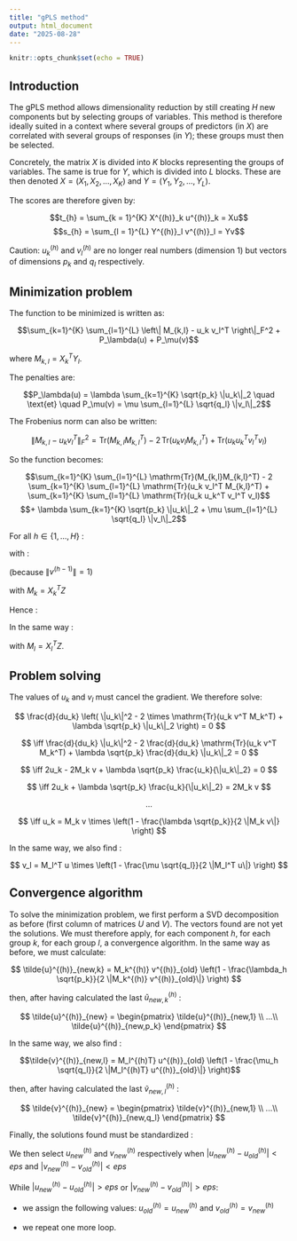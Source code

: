 ```yaml
---
title: "gPLS method"
output: html_document
date: "2025-08-28"
---
```


```r
knitr::opts_chunk$set(echo = TRUE)
```

## Introduction

The gPLS method allows dimensionality reduction by still creating $H$ new components but by selecting groups of variables. This method is therefore ideally suited in a context where several groups of predictors (in $X$) are correlated with several groups of responses (in $Y$); these groups must then be selected.

Concretely, the matrix $X$ is divided into $K$ blocks representing the groups of variables. The same is true for $Y$, which is divided into $L$ blocks. These are then denoted $X = (X_1, X_2, ..., X_K)$ and $Y = (Y_1, Y_2, ..., Y_L)$.

The scores are therefore given by:

$$t_{h} = \sum_{k = 1}^{K} X^{(h)}_k u^{(h)}_k = Xu$$
$$s_{h} = \sum_{l = 1}^{L} Y^{(h)}_l v^{(h)}_l = Yv$$

Caution: $u^{(h)}_k$ and $v^{(h)}_l$ are no longer real numbers (dimension 1) but vectors of dimensions $p_k$ and $q_l$ respectively.

## Minimization problem

The function to be minimized is written as:

$$\sum_{k=1}^{K} \sum_{l=1}^{L} \left\| M_{k,l} - u_k v_l^T \right\|_F^2 + P_\lambda(u) + P_\mu(v)$$

where $M_{k,l} = X_k^T Y_l$.

The penalties are:

$$P_\lambda(u) = \lambda \sum_{k=1}^{K} \sqrt{p_k} \|u_k\|_2
\quad \text{et} \quad
P_\mu(v) = \mu \sum_{l=1}^{L} \sqrt{q_l} \|v_l\|_2$$

The Frobenius norm can also be written:

$$\|M_{k,l} - u_k v_l^T\|_F^2 = \mathrm{Tr}(M_{k,l}M_{k,l}^T) - 2\,\mathrm{Tr}(u_k v_l M_{k,l}^T) + \mathrm{Tr}(u_k u_k^T v_l^T v_l)$$

So the function becomes:

$$\sum_{k=1}^{K} \sum_{l=1}^{L} \mathrm{Tr}(M_{k,l}M_{k,l}^T)
- 2 \sum_{k=1}^{K} \sum_{l=1}^{L} \mathrm{Tr}(u_k v_l^T M_{k,l}^T)
+ \sum_{k=1}^{K} \sum_{l=1}^{L} \mathrm{Tr}(u_k u_k^T v_l^T v_l)$$
$$+ \lambda \sum_{k=1}^{K} \sqrt{p_k} \|u_k\|_2
+ \mu \sum_{l=1}^{L} \sqrt{q_l} \|v_l\|_2$$

For all $h \in \{1, ..., H\}$ :

\begin{align*}
u &= \operatorname*{argmin}_{u} \sum_{k=1}^{K} \sum_{l=1}^{L} \mathrm{Tr}(u_k u_k^T v_l^T v_l) -2 \sum_{k=1}^{K} \sum_{l=1}^{L} \mathrm{Tr}(u_k v_l^T M_{k,l}^T) + \lambda \sum_{k=1}^{K} \sqrt{p_k} \|u_k\|_2 \\
&= \operatorname*{argmin}_{u} f(u_k) - 2g(u_k) + \lambda \sum_{k=1}^{K} \sqrt{p_k} \|u_k\|_2
\end{align*}

with :

\begin{align*}
f(u_k) &= \sum_{k=1}^{K} \sum_{l=1}^{L} \mathrm{Tr}(u_k u_k^T v_l^T v_l)
= \sum_{k=1}^{K} \sum_{l=1}^{L} v_l^T v_l \, \mathrm{Tr}(u_k u_k^T) \\
&= \sum_{k=1}^{K} \mathrm{Tr}(u_k u_k^T)
= \sum_{k=1}^{K} \|u_k\|^2 = \|u\|^2
\end{align*}

(because $\|v^{(h-1)}\| = 1$)

\begin{align*}
g(u_k) &= \sum_{k=1}^{K} \sum_{l=1}^{L} \mathrm{Tr}(u_k v_l^T M_{k,l}^T)
= \sum_{k=1}^{K} \mathrm{Tr} \left( u_k \sum_{l=1}^{L} v_l^T M_{k,l}^T \right)\\
&= \sum_{k=1}^{K} \mathrm{Tr}(u_k v^T M_k^T)
= \mathrm{Tr}(u v^T M^T)
\end{align*}

with $M_k = X_k^T Z$

Hence :

\begin{align*}
u &= \operatorname*{argmin}_{u_k} \|u\|^2 - 2\,\mathrm{Tr}(u v^T M^T) + \lambda \sum_{k=1}^{K} \sqrt{p_k} \|u_k\|_2 \\
\iff u_k &= \operatorname*{argmin}_{u_k} \|u_k\|^2 - 2\,\mathrm{Tr}(u_k v^T M_k^T) + \lambda \sqrt{p_k} \|u_k\|_2
\end{align*}

In the same way :

\begin{align*}
v_l &= \operatorname*{argmin}_{v_l} \|v_l\|^2 - 2\mathrm{Tr}(v_l u^T M_l) + \mu \sqrt{q_l} \|v_l\|_2
\end{align*}

with $M_l = X_l^T Z$.

## Problem solving

The values of $u_k$ and $v_l$ must cancel the gradient. We therefore solve:

$$
\frac{d}{du_k} \left( \|u_k\|^2 - 2 \times \mathrm{Tr}(u_k v^T M_k^T) + \lambda \sqrt{p_k} \|u_k\|_2 \right) = 0
$$

$$
\iff \frac{d}{du_k} \|u_k\|^2 - 2 \frac{d}{du_k} \mathrm{Tr}(u_k v^T M_k^T) + \lambda \sqrt{p_k} \frac{d}{du_k} \|u_k\|_2 = 0
$$

$$
\iff 2u_k - 2M_k v + \lambda \sqrt{p_k} \frac{u_k}{\|u_k\|_2} = 0
$$

$$
\iff 2u_k + \lambda \sqrt{p_k} \frac{u_k}{\|u_k\|_2} = 2M_k v
$$

$$...$$

$$
\iff u_k = M_k v \times \left(1 - \frac{\lambda \sqrt{p_k}}{2 \|M_k v\|} \right)
$$

In the same way, we also find :

$$
v_l = M_l^T u \times \left(1 - \frac{\mu \sqrt{q_l}}{2 \|M_l^T u\|} \right)
$$

## Convergence algorithm

To solve the minimization problem, we first perform a SVD decomposition as before (first column of matrices $U$ and $V$). The vectors found are not yet the solutions. We must therefore apply, for each component $h$, for each group $k$, for each group $l$, a convergence algorithm. In the same way as before, we must calculate:

$$
\tilde{u}^{(h)}_{new,k} = M_k^{(h)} v^{(h)}_{old} \left(1 - \frac{\lambda_h \sqrt{p_k}}{2 \|M_k^{(h)} v^{(h)}_{old}\|} \right)
$$

then, after having calculated the last $\tilde{u}^{(h)}_{new,k}$ : 

$$
\tilde{u}^{(h)}_{new} = \begin{pmatrix}
    \tilde{u}^{(h)}_{new,1} \\
    ...\\
    \tilde{u}^{(h)}_{new,p_k}
\end{pmatrix}
$$

In the same way, we also find :

$$\tilde{v}^{(h)}_{new,l} = M_l^{(h)T} u^{(h)}_{old} \left(1 - \frac{\mu_h \sqrt{q_l}}{2 \|M_l^{(h)T} u^{(h)}_{old}\|} \right)$$

then, after having calculated the last $\tilde{v}^{(h)}_{new,l}$ : 

$$
\tilde{v}^{(h)}_{new} = \begin{pmatrix}
    \tilde{v}^{(h)}_{new,1} \\
    ...\\
    \tilde{v}^{(h)}_{new,q_l}
\end{pmatrix}
$$

Finally, the solutions found must be standardized :

\begin{align*}
u^{(h)}_{new} &= \frac{\tilde{u}^{(h)}_{new}}{\|\tilde{u}^{(h)}_{new}\|_2} \\
v^{(h)}_{new} &= \frac{\tilde{v}^{(h)}_{new}}{\|\tilde{v}^{(h)}_{new}\|_2}
\end{align*}

We then select $u^{(h)}_{new}$ and $v^{(h)}_{new}$ respectively when $|u^{(h)}_{new} - u^{(h)}_{old}| < eps$ and $|v^{(h)}_{new} - v^{(h)}_{old}| < eps$

\hfill \break

While $|u^{(h)}_{new} - u^{(h)}_{old}| > eps$ or $|v^{(h)}_{new} - v^{(h)}_{old}| > eps$:

- we assign the following values: $u^{(h)}_{old} = u^{(h)}_{new}$ and $v^{(h)}_{old} = v^{(h)}_{new}$

- we repeat one more loop.